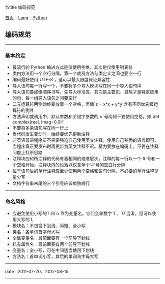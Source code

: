 %title 编码规范

[[../../../index|首页]] - [[../index|Lang]] - [[index|Python]]
==编码规范==
----
===基本约定===

* 最流行的`Python`缩进方式是仅使用空格，其次是仅使用制表符
* 类内方法用一个空行分隔，第一个成员方法与类定义之间也要空一行
* 编码最好使用`UTF-8`，这可以最大限度保证兼容性
* 导入语句每一行写一个，不要将多个导入模块写在同一个导入语句中
* 导入语句要成组顺序书写，先导入标准库，其次是主要包，最后才是特定应用的包，每一组导入语句之间要空行
* 二元运算符两侧始终要放置一个空格，但像`z = x*x + y*y`含有不同优先级运算符的例外
* 方法声明或调用中，默认参数和关键字参数的`=`号两侧不要使用空格，如`def complex(real, imag=0.0):`
* 不要将多条语句写在同一行上
* 当代码发生变动时，始终要优先更新注释
* 非英语母语程序员不需要强迫自己使用英文注释，使用自己熟悉的语言即可，当程序真正要发布时再更新为英文注释不迟。精力要放在编码上，不要在注释问题上打断思路
* 注释块应和所注释的代码有着相同的缩进层次，注释的每一行以一个`#`号和一个空格开始，注释块内的段落以仅含单个`#`号的空白行分隔
* 位于语句后的单行注释应至少使用两个空格和语句分隔，不必要的单行注释尽量少写
* 文档字符串末尾的三个引号应该单独成行
----
===命名风格===

* 应避免使用小写的`l`和`o`作为变量名，它们会和数字`1`、`0`混淆，但可以使用大写的`L`
* 模块名：不包含下划线、简短、全小写
* 类名：各单词首字母大写
* 全局变量名：最前面要有一个前导下划线
* 私有属性名：最前面要有两个前导下划线
* 变量名：全小写，可在中间适当使用下划线
* 方法名：首单词小写，其后的单词首字母大写
----
<red>date</red> : 2011-07-20、2012-08-15
----
